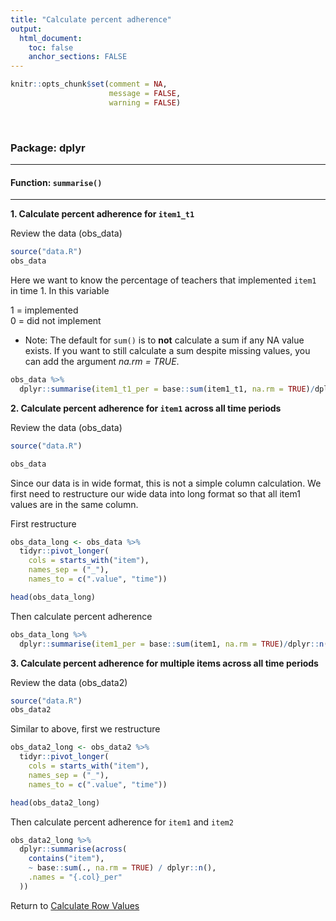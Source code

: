 ```yaml
---
title: "Calculate percent adherence"
output: 
  html_document:
    toc: false
    anchor_sections: FALSE
---
```


```r
knitr::opts_chunk$set(comment = NA,
                      message = FALSE,
                      warning = FALSE)
```

<br>

### Package: dplyr

---

#### Function: `summarise()`

---

**1\. Calculate percent adherence for `item1_t1`**

Review the data (obs_data)

```r

source("data.R")
obs_data

```

Here we want to know the percentage of teachers that implemented `item1` in time 1. In this variable

1 = implemented  
0 = did not implement

* Note: The default for `sum()` is to **not** calculate a sum if any NA value exists. If you want to still calculate a sum despite missing values, you can add the argument *na.rm = TRUE*.

```r

obs_data %>%
  dplyr::summarise(item1_t1_per = base::sum(item1_t1, na.rm = TRUE)/dplyr::n())

```

**2\. Calculate percent adherence for `item1` across all time periods**

Review the data (obs_data)

```r

source("data.R")

obs_data

```

Since our data is in wide format, this is not a simple column calculation. We first need to restructure our wide data into long format so that all item1 values are in the same column.

First restructure

```r

obs_data_long <- obs_data %>%
  tidyr::pivot_longer(
    cols = starts_with("item"),
    names_sep = ("_"),
    names_to = c(".value", "time"))

head(obs_data_long)

```

Then calculate percent adherence

```r

obs_data_long %>%
  dplyr::summarise(item1_per = base::sum(item1, na.rm = TRUE)/dplyr::n())

```


**3\. Calculate percent adherence for multiple items across all time periods**

Review the data (obs_data2)

```r

source("data.R")
obs_data2

```

Similar to above, first we restructure

```r
obs_data2_long <- obs_data2 %>%
  tidyr::pivot_longer(
    cols = starts_with("item"),
    names_sep = ("_"),
    names_to = c(".value", "time"))

head(obs_data2_long)
```

Then calculate percent adherence for `item1` and `item2`

```r

obs_data2_long %>%
  dplyr::summarise(across(
    contains("item"),
    ~ base::sum(., na.rm = TRUE) / dplyr::n(),
    .names = "{.col}_per"
  ))

```


Return to [Calculate Row Values](https://github.com/Cghlewis/data-wrangling-functions/wiki/Calculate-Values)

